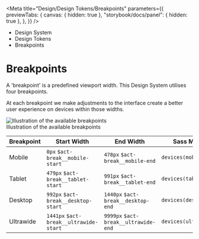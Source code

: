 
<Meta
	title="Design/Design Tokens/Breakpoints"
	parameters={{
		previewTabs: {
			canvas: { hidden: true },
			"storybook/docs/panel": { hidden: true },
		},
	}}
/>

<div className="act-docs-container">
	<Masthead />
	<main className="act-body">
		<div className="act-flex act-flex-light-purple">
			<div className="act-flex__container act-flex__container-padding-trim">
				<div className="act-flex__grid">
					<div className="act-flex__row">
						<div className="act-col__cw-12">
							<div className="act-box">
								<div className="act-breadcrumbs">
									<ul className="act-breadcrumbs__container">
										<li className="act-breadcrumbs__crumb act-h6">
											<LinkTo className="act-breadcrumbs__crumb__link" kind="about-about--page">
												Design System <z className="fa-solid fa-angle-right"></z>
											</LinkTo>
										</li>
										<li className="act-breadcrumbs__crumb act-h6">
											<LinkTo className="act-breadcrumbs__crumb__link" kind="design-overview--page">
												Design Tokens <z className="fa-solid fa-angle-right"></z>
											</LinkTo>
										</li>
										<li className="act-breadcrumbs__crumb act-h6">
											<LinkTo className="act-breadcrumbs__crumb__link" kind="design-breakpoints--page">
												Breakpoints <z className="fa-solid fa-angle-right"></z>
											</LinkTo>
										</li>
									</ul>
								</div>
								<h1>Breakpoints</h1>
							</div>
						</div>
					</div>
				</div>
			</div>
		</div>
		<div className="act-flex">
			<div className="act-flex__container">
				<div className="act-flex__grid">
					<div className="act-flex__row">
						<div className="act-col__cw-12">
							<div className="act-box">
								<p>A 'breakpoint' is a predefined viewport width. This Design System utilises four breakpoints.</p>
								<p>At each breakpoint we make adjustments to the interface create a better user experience on devices within those widths.</p>
								<div className="act-img">
									<img src="/images/2-design-breakpoints-1.png" alt="Illustration of the available breakpoints" />
									<div className="act-img__description act-p-small">
										<z class="fa-solid fa-circle-info"></z> Illustration of the available breakpoints
									</div>
								</div>
								<div className="act-table-container">
									<table className="act-table">
										<thead>
											<tr>
												<th>Breakpoint</th>
												<th>Start Width</th>
												<th>End Width</th>
												<th>Sass Mixin</th>
											</tr>
										</thead>
										<tbody>
											<tr>
												<td>Mobile</td>
												<td>
													<code>0px</code>
													<code className="sass-var">$act-break__mobile-start</code>
												</td>
												<td>
													<code>478px</code>
													<code className="sass-var">$act-break__mobile-end</code>
												</td>
												<td>
													<code className="sass-var">devices(mobile)</code>
												</td>
											</tr>
											<tr>
												<td>Tablet</td>
												<td>
													<code>479px</code>
													<code className="sass-var">$act-break__tablet-start</code>
												</td>
												<td>
													<code>991px</code>
													<code className="sass-var">$act-break__tablet-end</code>
												</td>
												<td>
													<code className="sass-var">devices(tablet)</code>
												</td>
											</tr>
											<tr>
												<td>Desktop</td>
												<td>
													<code>992px</code>
													<code className="sass-var">$act-break__desktop-start</code>
												</td>
												<td>
													<code>1440px</code>
													<code className="sass-var">$act-break__desktop-end</code>
												</td>
												<td>
													<code className="sass-var">devices(desktop)</code>
												</td>
											</tr>
											<tr>
												<td>Ultrawide</td>
												<td>
													<code>1441px</code>
													<code className="sass-var">$act-break__ultrawide-start</code>
												</td>
												<td>
													<code>9999px</code>
													<code className="sass-var">$act-break__ultrawide-end</code>
												</td>
												<td>
													<code className="sass-var">devices(ultrawide)</code>
												</td>
											</tr>
										</tbody>
									</table>
								</div>
							</div>
						</div>
					</div>
				</div>
			</div>
		</div>
	</main>
	<footer className="act-footer">
		<AoC />
		<Footer />
	</footer>
</div>
